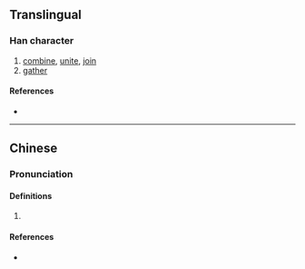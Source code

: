 {{also|合}}
{{character info/new}}
==Translingual==

===Han character===
{{Han char|rn=66|rad=攴|as=06|sn=10|four=81647|canj=ORYE|ids=⿰合攴}}

# [[combine]], [[unite]], [[join]]
# [[gather]]

====References====
* {{Han ref|kx=0470.080|dkj=13173|dj=0820.140|hdz=21456.050|uh=6546|ud=25926|bh=D1CE|bd=53710}}

----

==Chinese==
{{zh-forms}}

===Pronunciation===
{{zh-pron
|m=hé
|c=gap3
|h=
|md=găk
|mn=
|w=
|mc=
|oc=
|cat=n
}}

====Definitions====
{{zh-hanzi}}

# {{lb|zh|Min Dong}}  {{zh-alt-form|洽|tr=găk|to [[be]] [[at]]}}
#: {{zh-x|伊{ĭ} 敆{găk} 厝{chuó} |S/he is at home|MD}}
#: {{zh-x|賓館 敆 底所？|tr=Bĭng-guāng găk diē-nē̤?|Where's the '''hotel'''?|MD|a=Cdo_where_is_the_hotel.ogg}}

====References====
* {{R:yue:Hanzi}}